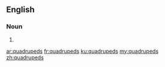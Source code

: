 ==English==

===Noun===
{{head|en|noun plural form}}

# {{plural of|quadruped|lang=en}}

[[ar:quadrupeds]]
[[fr:quadrupeds]]
[[ku:quadrupeds]]
[[my:quadrupeds]]
[[zh:quadrupeds]]